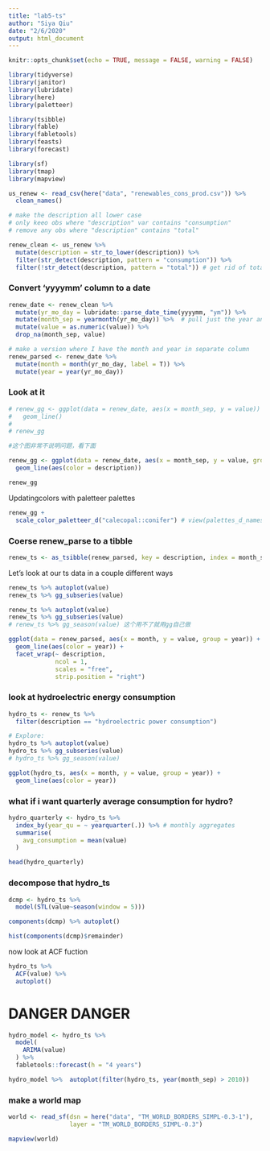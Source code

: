 ```yaml
---
title: "lab5-ts"
author: "Siya Qiu"
date: "2/6/2020"
output: html_document
---
```


```r
knitr::opts_chunk$set(echo = TRUE, message = FALSE, warning = FALSE)

library(tidyverse)
library(janitor)
library(lubridate)
library(here)
library(paletteer)

library(tsibble)
library(fable)
library(fabletools)
library(feasts)
library(forecast)

library(sf)
library(tmap)
library(mapview)
```

```r
us_renew <- read_csv(here("data", "renewables_cons_prod.csv")) %>% 
  clean_names()
```

```r
# make the description all lower case 
# only keeo obs where "description" var contains "consumption"
# remove any obs where "description" contains "total"

renew_clean <- us_renew %>% 
  mutate(description = str_to_lower(description)) %>% 
  filter(str_detect(description, pattern = "consumption")) %>% 
  filter(!str_detect(description, pattern = "total")) # get rid of total
```

### Convert 'yyyymm' column to a date
```r
renew_date <- renew_clean %>% 
  mutate(yr_mo_day = lubridate::parse_date_time(yyyymm, "ym")) %>% 
  mutate(month_sep = yearmonth(yr_mo_day)) %>%  # pull just the year and month from that column 
  mutate(value = as.numeric(value)) %>% 
  drop_na(month_sep, value)

# make a version where I have the month and year in separate column 
renew_parsed <- renew_date %>% 
  mutate(month = month(yr_mo_day, label = T)) %>% 
  mutate(year = year(yr_mo_day))
```

### Look at it
```r
# renew_gg <- ggplot(data = renew_date, aes(x = month_sep, y = value)) + 
#   geom_line()
# 
# renew_gg

#这个图非常不说明问题，看下面
```

```r
renew_gg <- ggplot(data = renew_date, aes(x = month_sep, y = value, group = description)) +
  geom_line(aes(color = description))

renew_gg
```

Updatingcolors with paletteer palettes
```r
renew_gg +
  scale_color_paletteer_d("calecopal::conifer") # view(palettes_d_names)这行码给你看所有颜色的组合
```

### Coerse renew_parse to a tibble
```r
renew_ts <- as_tsibble(renew_parsed, key = description, index = month_sep)
```

Let's look at our ts data in a couple different ways
```r
renew_ts %>% autoplot(value)
renew_ts %>% gg_subseries(value)
```

```r
renew_ts %>% autoplot(value)
renew_ts %>% gg_subseries(value)
# renew_ts %>% gg_season(value) 这个用不了就用gg自己做
```

```r
ggplot(data = renew_parsed, aes(x = month, y = value, group = year)) +
  geom_line(aes(color = year)) +
  facet_wrap(~ description, 
             ncol = 1, 
             scales = "free", 
             strip.position = "right")
```

### look at hydroelectric energy consumption 
```r
hydro_ts <- renew_ts %>% 
  filter(description == "hydroelectric power consumption")

# Explore: 
hydro_ts %>% autoplot(value)
hydro_ts %>% gg_subseries(value)
# hydro_ts %>% gg_season(value)

ggplot(hydro_ts, aes(x = month, y = value, group = year)) + 
  geom_line(aes(color = year))

```

### what if i want quarterly average consumption for hydro?
```r
hydro_quarterly <- hydro_ts %>% 
  index_by(year_qu = ~ yearquarter(.)) %>% # monthly aggregates
  summarise(
    avg_consumption = mean(value)
  )

head(hydro_quarterly)
```

### decompose that hydro_ts
```r
dcmp <- hydro_ts %>% 
  model(STL(value~season(window = 5)))

components(dcmp) %>% autoplot()
```

```r
hist(components(dcmp)$remainder)
```

now look at ACF fuction 
```r
hydro_ts %>% 
  ACF(value) %>% 
  autoplot()
```

# DANGER DANGER 
```r
hydro_model <- hydro_ts %>% 
  model(
    ARIMA(value)
  ) %>% 
  fabletools::forecast(h = "4 years")

hydro_model %>%  autoplot(filter(hydro_ts, year(month_sep) > 2010))
```

### make a world map 
```r
world <- read_sf(dsn = here("data", "TM_WORLD_BORDERS_SIMPL-0.3-1"),
                 layer = "TM_WORLD_BORDERS_SIMPL-0.3")

mapview(world)
```


